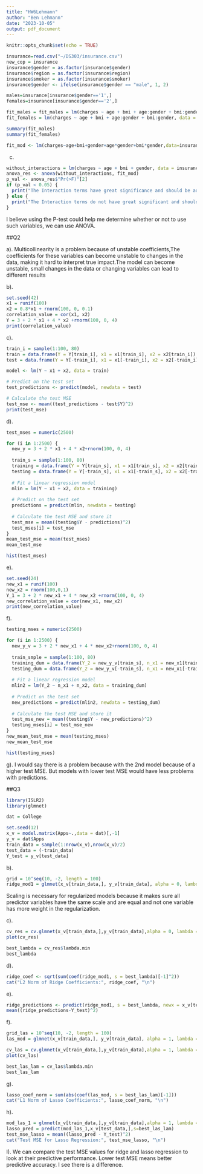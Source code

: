 ---
title: "HW6Lehmann"
author: "Ben Lehmann"
date: "2023-10-05"
output: pdf_document
---

```{r setup, include=FALSE}
knitr::opts_chunk$set(echo = TRUE)
```




```{r}
insurance=read.csv("~/DS303/insurance.csv")
new_cop = insurance
insurance$gender = as.factor(insurance$gender)
insurance$region = as.factor(insurance$region)
insurance$smoker = as.factor(insurance$smoker)
insurance$gender <- ifelse(insurance$gender == "male", 1, 2)


```



```{r}
males=insurance[insurance$gender=='1',]
females=insurance[insurance$gender=='2',]
```



```{r}
fit_males = fit_males = lm(charges ~ age + bmi + age:gender + bmi:gender, data = males)
fit_females = lm(charges ~ age + bmi + age:gender + bmi:gender, data = females)
```


```{r}
summary(fit_males)
summary(fit_females)
```


```{r}
fit_mod <- lm(charges~age+bmi+gender+age*gender+bmi*gender,data=insurance)

```

c)

```{r}
without_interactions = lm(charges ~ age + bmi + gender, data = insurance)
anova_res <- anova(without_interactions, fit_mod)
p_val <- anova_res$"Pr(>F)"[2]
if (p_val < 0.05) {
  print("The Interaction terms have great significance and should be added.")
} else {
  print("The Interaction terms do not have great significant and should not be added.")
}
```

I believe using the P-test could help me determine whether or not to use such variables, we can use ANOVA.

##Q2

a). Multicollinearity is a problem because of unstable coefficients,The coefficients for these variables can become unstable to changes in the data, making it hard to interpret true impact.The model can become unstable, small changes in the data or changing variables can lead to different results

b).
```{r}
set.seed(42)
x1 = runif(100)
x2 = 0.8*x1 + rnorm(100, 0, 0.1)
correlation_value = cor(x1, x2)
Y = 3 + 2 * x1 + 4 * x2 +rnorm(100, 0, 4)
print(correlation_value)
```


c).
```{r}

train_i = sample(1:100, 80)
train = data.frame(Y = Y[train_i], x1 = x1[train_i], x2 = x2[train_i])
test = data.frame(Y = Y[-train_i], x1 = x1[-train_i], x2 = x2[-train_i])

```




```{r}
model <- lm(Y ~ x1 + x2, data = train)

# Predict on the test set
test_predictions <- predict(model, newdata = test)

# Calculate the test MSE
test_mse <- mean((test_predictions - test$Y)^2)
print(test_mse)
```


d).

```{r}
test_mses = numeric(2500)

for (i in 1:2500) {
  new_y = 3 + 2 * x1 + 4 * x2+rnorm(100, 0, 4)
  
  train_s = sample(1:100, 80)
  training = data.frame(Y = Y[train_s], x1 = x1[train_s], x2 = x2[train_s])
  testing = data.frame(Y = Y[-train_s], x1 = x1[-train_s], x2 = x2[-train_s])
  
  # Fit a linear regression model
  mlin = lm(Y ~ x1 + x2, data = training)
  
  # Predict on the test set
  predictions = predict(mlin, newdata = testing)
  
  # Calculate the test MSE and store it
  test_mse = mean((testing$Y - predictions)^2)
  test_mses[i] = test_mse
}
mean_test_mse = mean(test_mses)
mean_test_mse
```

```{r}
hist(test_mses)
```


e).

```{r}
set.seed(24)
new_x1 = runif(100)
new_x2 = rnorm(100,0,1)
Y_1 = 3 + 2 * new_x1 + 4 * new_x2 +rnorm(100, 0, 4)
new_correlation_value = cor(new_x1, new_x2)
print(new_correlation_value)
```

f).


```{r}
testing_mses = numeric(2500)

for (i in 1:2500) {
  new_y_v = 3 + 2 * new_x1 + 4 * new_x2+rnorm(100, 0, 4)
  
  train_smple = sample(1:100, 80)
  training_dum = data.frame(Y_2 = new_y_v[train_s], n_x1 = new_x1[train_s], n_x2 =new_x2[train_s])
  testing_dum = data.frame(Y_2 = new_y_v[-train_s], n_x1 = new_x1[-train_s],n_x2 = new_x2[-train_s])
  
  # Fit a linear regression model
  mlin2 = lm(Y_2 ~ n_x1 + n_x2, data = training_dum)
  
  # Predict on the test set
  new_predictions = predict(mlin2, newdata = testing_dum)
  
  # Calculate the test MSE and store it
  test_mse_new = mean((testing$Y - new_predictions)^2)
  testing_mses[i] = test_mse_new
}
new_mean_test_mse = mean(testing_mses)
new_mean_test_mse
```


```{r}
hist(testing_mses)
```

g). I would say there is a problem because with the 2nd model because of a higher test MSE. But models with lower test MSE would have less problems with predictions.



##Q3

```{r}
library(ISLR2)
library(glmnet)

dat = College
```



```{r}
set.seed(12)
x_v = model.matrix(Apps~.,data = dat)[,-1]
y_v = dat$Apps
train_data = sample(1:nrow(x_v),nrow(x_v)/2)
test_data = (-train_data)
Y_test = y_v[test_data]
```



b).

```{r}
grid = 10^seq(10, -2, length = 100)
ridge_mod1 = glmnet(x_v[train_data,], y_v[train_data], alpha = 0, lambda = grid)

```


Scaling is necessary for regularized models because it makes sure all predictor variables have the same scale and are equal and not one variable has more weight in the regularization.



c).
```{r}
cv_res = cv.glmnet(x_v[train_data,],y_v[train_data],alpha = 0, lambda = grid, nfolds = 5) 
plot(cv_res)

```

```{r}

best_lambda = cv_res$lambda.min
best_lambda
```



d).
```{r}
ridge_coef <- sqrt(sum(coef(ridge_mod1, s = best_lambda)[-1]^2))
cat("L2 Norm of Ridge Coefficients:", ridge_coef, "\n")
```


e).


```{r}
ridge_predictions <- predict(ridge_mod1, s = best_lambda, newx = x_v[test_data,])
mean((ridge_predictions-Y_test)^2)
```



f).

```{r}
grid_las = 10^seq(10, -2, length = 100)
las_mod = glmnet(x_v[train_data,], y_v[train_data], alpha = 1, lambda = grid_las)

```



```{r}
cv_las = cv.glmnet(x_v[train_data,],y_v[train_data],alpha = 1, lambda = grid_las, nfolds = 5) 
plot(cv_las)
```


```{r}
best_las_lam = cv_las$lambda.min
best_las_lam
```


g).

```{r}
lasso_coef_norm = sum(abs(coef(las_mod, s = best_las_lam)[-1]))
cat("L1 Norm of Lasso Coefficients:", lasso_coef_norm, "\n")
```



h).

```{r}
mod_las_1 = glmnet(x_v[train_data,],y_v[train_data],alpha = 1, lambda = grid_las) 
lasso_pred = predict(mod_las_1,x_v[test_data,],s=best_las_lam)
test_mse_lasso = mean((lasso_pred - Y_test)^2)
cat("Test MSE for Lasso Regression:", test_mse_lasso, "\n")
```


I).
We can compare the test MSE values for ridge and lasso regression to look at their predictive performance. Lower test MSE means better predictive accuracy. I see there is a difference.

